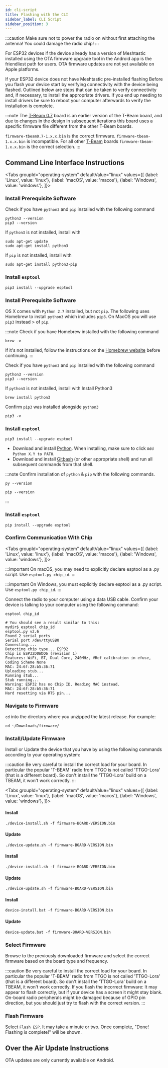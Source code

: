 ```yaml
---
id: cli-script
title: Flashing with the CLI
sidebar_label: CLI Script
sidebar_position: 3
---
```



:::caution
Make sure not to power the radio on without first attaching the antenna! You could damage the radio chip!
:::

For ESP32 devices if the device already has a version of Meshtastic installed using the OTA firmware upgrade tool in the Android app is the friendliest path for users. OTA firmware updates are not yet available on Apple platforms.

If your ESP32 device does not have Meshtastic pre-installed flashing
Before you flash your device start by verifying connectivity with the device being flashed. Outlined below are steps that can be taken to verify connectivity and, if necessary, to install the appropriate drivers. If you end up needing to install drivers be sure to reboot your computer afterwards to verify the installation is complete.

:::note
The [T-Beam 0.7](/docs/hardware/devices/tbeam#t-beam---v07) board is an earlier version of the T-Beam board, and due to changes in the design in subsequent iterations this board uses a specific firmware file different from the other T-Beam boards.

`firmware-tbeam0.7-1.x.x.bin` is the correct firmware. `firmware-tbeam-1.x.x.bin` is incompatible. For all other [T-Beam](/docs/hardware/devices/tbeam) boards `firmware-tbeam-1.x.x.bin` is the correct selection.
:::

## Command Line Interface Instructions

<Tabs
groupId="operating-system"
defaultValue="linux"
values={[
{label: 'Linux', value: 'linux'},
{label: 'macOS', value: 'macos'},
{label: 'Windows', value: 'windows'},
]}>
<TabItem value="linux">

### Install Prerequisite Software

Check if you have `python3` and `pip` installed with the following command

```shell
python3 --version
pip3 --version
```

If `python3` is not installed, install with

```shell
sudo apt-get update
sudo apt-get install python3
```

If `pip` is not installed, install with

```shell
sudo apt-get install python3-pip
```

### Install `esptool`

```shell
pip3 install --upgrade esptool
```

  </TabItem>
  <TabItem value="macos">

### Install Prerequisite Software

OS X comes with `Python 2.7` installed, but not `pip`. The following uses Homebrew to install `python3` which includes `pip3`. On MacOS you will use `pip3` instead > of `pip`.

:::note
Check if you have Homebrew installed with the following command

```shell
brew -v
```

If it's not installed, follow the instructions on the [Homebrew website](https://brew.sh) before continuing.
:::

Check if you have `python3` and `pip` installed with the following command

```shell
python3 --version
pip3 --version
```

If `python3` is not installed, install with
Install Python3

```shell
brew install python3
```

Confirm `pip3` was installed alongside `python3`

```shell
pip3 -v
```

### Install `esptool`

```shell
pip3 install --upgrade esptool
```

  </TabItem>
  <TabItem value="windows">

- Download and install [Python](https://www.python.org). When installing, make sure to click `Add Python X.Y to PATH`.
- Download and install [Gitbash](https://gitforwindows.org) (or other appropriate shell) and run all subsequent commands from that shell.

:::note
Confirm installation of `python` & `pip` with the following commands.

```shell
py --version
```

```shell
pip --version
```

:::

### Install `esptool`

```shell
pip install --upgrade esptool
```

  </TabItem>
</Tabs>

### Confirm Communication With Chip

<Tabs
groupId="operating-system"
defaultValue="linux"
values={[
{label: 'Linux', value: 'linux'},
{label: 'macOS', value: 'macos'},
{label: 'Windows', value: 'windows'},
]}>
<TabItem value="linux"></TabItem>
<TabItem value="macos">

:::important
On macOS, you may need to explicitly declare esptool as a .py script. Use `esptool.py chip_id`.
:::

</TabItem>
<TabItem value="windows">

:::important
On Windows, you must explicitly declare esptool as a .py script. Use `esptool.py chip_id`.
:::

  </TabItem>
</Tabs>

Connect the radio to your computer using a data USB cable. Confirm your device is talking to your computer using the following command:

```shell title="Command"
esptool chip_id
```

```shell title="Expected Output"
# You should see a result similar to this:
mydir$ esptool chip_id
esptool.py v2.6
Found 2 serial ports
Serial port /dev/ttyUSB0
Connecting....
Detecting chip type... ESP32
Chip is ESP32D0WDQ6 (revision 1)
Features: WiFi, BT, Dual Core, 240MHz, VRef calibration in efuse, Coding Scheme None
MAC: 24:6f:28:b5:36:71
Uploading stub...
Running stub...
Stub running...
Warning: ESP32 has no Chip ID. Reading MAC instead.
MAC: 24:6f:28:b5:36:71
Hard resetting via RTS pin...
```

### Navigate to Firmware

`cd` into the directory where you unzipped the latest release. For example:

```shell title="Example"
cd ~/Downloads/firmware/
```

### Install/Update Firmware

Install or Update the device that you have by using the following commands according to your operating system:

:::caution
Be very careful to install the correct load for your board. In particular the popular 'T-BEAM' radio from TTGO is not called 'TTGO-Lora' (that is a different board). So don't install the 'TTGO-Lora' build on a TBEAM, it won't work correctly.
:::

<Tabs
groupId="operating-system"
defaultValue="linux"
values={[
{label: 'Linux', value: 'linux'},
{label: 'macOS', value: 'macos'},
{label: 'Windows', value: 'windows'},
]}>
<TabItem value="linux">

#### Install

```shell title="Command"
./device-install.sh -f firmware-BOARD-VERSION.bin
```

#### Update

```shell title="Command"
./device-update.sh -f firmware-BOARD-VERSION.bin
```

  </TabItem>
  <TabItem value="macos">

#### Install

```shell title="Command"
./device-install.sh -f firmware-BOARD-VERSION.bin
```

#### Update

```shell title="Command"
./device-update.sh -f firmware-BOARD-VERSION.bin
```

  </TabItem>
  <TabItem value="windows">

#### Install

```shell title="Command"
device-install.bat -f firmware-BOARD-VERSION.bin
```

#### Update

```shell title="Command"
device-update.bat -f firmware-BOARD-VERSION.bin
```

  </TabItem>
</Tabs>

### Select Firmware

Browse to the previously downloaded firmware and select the correct firmware based on the board type and frequency.

:::caution
Be very careful to install the correct load for your board. In particular the popular 'T-BEAM' radio from TTGO is not called 'TTGO-Lora' (that is a different board). So don't install the 'TTGO-Lora' build on a TBEAM, it won't work correctly. If you flash the incorrect firmware: It may appear to flash correctly, but if your device has a screen it might stay blank. On-board radio peripherals might be damaged because of GPIO pin direction, but you should just try to flash with the correct version.
:::

### Flash Firmware

Select `Flash ESP`. It may take a minute or two. Once complete, "Done! Flashing is complete!" will be shown.

## Over the Air Update Instructions

OTA updates are only currently available on Android.

<!--- TODO --->
